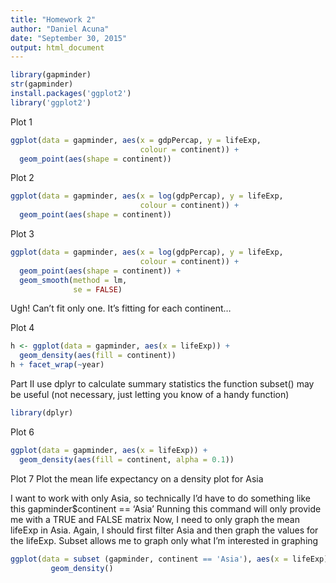 ```yaml
---
title: "Homework 2"
author: "Daniel Acuna"
date: "September 30, 2015"
output: html_document
---
```


```r
library(gapminder)
str(gapminder)
install.packages('ggplot2')
library('ggplot2')
```

Plot 1

```r
ggplot(data = gapminder, aes(x = gdpPercap, y = lifeExp, 
                             colour = continent)) + 
  geom_point(aes(shape = continent))
```

Plot 2

```r
ggplot(data = gapminder, aes(x = log(gdpPercap), y = lifeExp,
                             colour = continent)) + 
  geom_point(aes(shape = continent))
```

Plot 3
```r
ggplot(data = gapminder, aes(x = log(gdpPercap), y = lifeExp,
                             colour = continent)) + 
  geom_point(aes(shape = continent)) +
  geom_smooth(method = lm,
              se = FALSE)
```
Ugh! Can't fit only one. It's fitting for each continent... 

Plot 4 
```r
h <- ggplot(data = gapminder, aes(x = lifeExp)) + 
  geom_density(aes(fill = continent))
h + facet_wrap(~year)
```


Part II
use dplyr to calculate summary statistics
the function subset() may be useful (not necessary, just letting you know 
of a handy function)

```r
library(dplyr)
```

Plot 6

```r
ggplot(data = gapminder, aes(x = lifeExp)) + 
  geom_density(aes(fill = continent, alpha = 0.1))
```

Plot 7
Plot the mean life expectancy on a density plot for Asia

I want to work with only Asia, so technically I'd have to do something like this
gapminder$continent == 'Asia'
Running this command will only provide me with a TRUE and FALSE matrix 
Now, I need to only graph the mean lifeExp in Asia.
Again, I should first filter Asia and then graph the values for the lifeExp.
Subset allows me to graph only what I'm interested in graphing

```r

ggplot(data = subset (gapminder, continent == 'Asia'), aes(x = lifeExp) +
         geom_density()
```